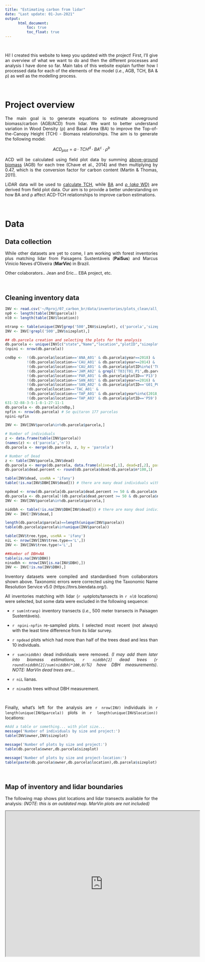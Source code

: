 ```yaml
---
title: "Estimating carbon from lidar"
date: "Last update: 01-Jun-2021"
output: 
      html_document:
          toc: true
          toc_float: true
---
```

<style>
body {
text-align: justify}
</style>

<br>



Hi! I created this website to keep you updated with the project! First, I'll give an overview of what we want to do and then the different processes and analysis I have done so far. Main tabs of this website explain further how I processed data for each of the elements of the model (*i.e.*, AGB, TCH, BA & ρ) as well as the modelling process.

<br>

# Project overview

The main goal is to generate equations to estimate aboveground biomass/carbon (AGB/ACD) from lidar. We want to better understand variation in Wood Density (ρ) and Basal Area (BA) to improve the Top-of-the-Canopy Height (TCH) - Biomass relationships. The aim is to generate the following model:


$$
ACD_{plot} = a · TCH^d · BA^c · ρ^b
$$

ACD will be calculated using field plot data by summing [above-ground biomass](01_agb.html) (AGB) for each tree (Chave et al., 2014) and then multiplying by 0.47, which is the conversion factor for carbon content (Martin & Thomas, 2011). 

LiDAR data will be used to [calculate TCH](02_tch.html), while [BA](03_ba.html#wood-density-(plot)) and [ρ (*aka* WD)](03_ba.html#basal-area-(plot)) are derived from field plot data. Our aim is to provide a better understanding on how BA and ρ affect ACD-TCH relationships to improve carbon estimations.

<br>

# Data

## Data collection

While other datasets are yet to come, I am working with forest inventories plus matching lidar from Paisagens Sustentáveis (**PaiSus**) and Marcus Vinicio Neves d'Oliveira (**MarVin**) in Brazil. 

Other colaborators.. Jean and Eric... EBA project, etc.

<br>

## Cleaning inventory data

```r
INV <- read.csv('~/Rproj/07_carbon_br/data/inventories/plots_clean/all_inventories_v1_resoltaxo.csv', stringsAsFactors = F)
np0 <- length(table(INV$parcela))
nl0 <- length(table(INV$location))

ntranp <- table(unique(INV[grep('500',INV$sizeplot), c('parcela','sizeplot')])$sizeplot)
INV <- INV[!grepl('500',INV$sizeplot),]

## db.parcela creation and selecting the plots for the analysis
db.parcela <- unique(INV[c("state","Name","location","plotID","sizeplot","parcela","year","owner")])
(npini <- nrow(db.parcela))

cndbp <-  !(db.parcela$location=='ANA_A01' & db.parcela$year==2018) & 
          !(db.parcela$location=='CAU_A01' & db.parcela$year==2014) & 
          !(db.parcela$location=='CAU_A01' & db.parcela$plotID%in%c('T01_P3','T01_P4','T05_P1')) & 
          !(db.parcela$location=='JAM_A02' & grepl('T03|T01_P1',db.parcela$plotID)) & 
          !(db.parcela$location=='PAR_A01' & db.parcela$plotID=='P13') & 
          !(db.parcela$location=='SAN_A01' & db.parcela$year==2016) & 
          !(db.parcela$location=='SAN_A02' & db.parcela$plotID=='G01_P04') & 
          !db.parcela$location=='TAC_A01' & 
          !(db.parcela$location=='TAP_A01' & db.parcela$year%in%c(2018,2016)) & 
          !(db.parcela$location=='TAP_A03' & db.parcela$plotID=='P59')
631-32-88-3-5-1-8-1-27-11-1
db.parcela <- db.parcela[cndbp,]
npfin <- nrow(db.parcela) # Se quitaron 177 parcelas
npini-npfin

INV <- INV[INV$parcela%in%db.parcela$parcela,]

# Number of individuals
z <- data.frame(table(INV$parcela))
(names(z) <- c('parcela','n'))
db.parcela <- merge(db.parcela, z, by = 'parcela')

# Number of Dead
z <- table(INV$parcela,INV$dead)
db.parcela <- merge(db.parcela, data.frame(alive=z[,1], dead=z[,2], parcela=row.names(z)), by = 'parcela')
db.parcela$dead.percent <- round(db.parcela$dead/db.parcela$n*100,1)

table(INV$dead, useNA = 'ifany')
table(!is.na(INV$DBH[INV$dead])) # there are many dead individuals with DBH

npdead <- nrow(db.parcela[db.parcela$dead.percent >= 50 & db.parcela$n <= 10,])
db.parcela <- db.parcela[!(db.parcela$dead.percent >= 50 & db.parcela$n <= 10),] # 8 plots less. Aca se perdieron unas parcelas porque todos sus individuos estan muertos (ie, algunas de FN)
INV <- INV[INV$parcela%in%db.parcela$parcela,]

niddbh <- table(!is.na(INV$DBH[INV$dead])) # there are many dead individuals with DBH
INV <- INV[!INV$dead,] 

length(db.parcela$parcela)==length(unique(INV$parcela))
table(db.parcela$parcela%in%unique(INV$parcela))

table(INV$tree.type, useNA = 'ifany')
niL <- nrow(INV[INV$tree.type=='L',])
INV <- INV[INV$tree.type!='L',]

##Number of DBH=NA
table(is.na(INV$DBH))
ninadbh <- nrow(INV[is.na(INV$DBH),])
INV <- INV[!is.na(INV$DBH),]


```

Inventory datasets were compiled and standardised from collaborators shown above. Taxonomic errors were corrected using the Taxonomic Name Resolution Service v5.0 (https://tnrs.biendata.org/). 

All inventories matching with lidar (```r np0```plots/tansects in ```r nl0``` locations) were selected, but some data were excluded in the following sequence:

- ```r sum(ntranp)``` inventory transects (*i.e.*, 500 meter transects in Paisagen Sustentáveis).

- ```r npini-npfin``` re-sampled plots. I selected most recent (not always) with the least time difference from its lidar survey.

- ```r npdead``` plots which had more than half of the trees dead and less than 10 individuals.

- ```r sum(niddbh)``` dead individuals were removed.  *(I may add them later into biomass estimations, ```r niddbh[2]``` dead trees (```r round(niddbh[2]/sum(niddbh)*100,0)```%) have DBH measurements)*.  *NOTE: MarVin dead trees are...*

- ```r niL``` lianas.

- ```r ninadbh``` trees without DBH measurement.

<br>

Finally, what's left for the analysis are ```r nrow(INV)``` individuals in ```r length(unique(INV$parcela))``` plots in ```r length(unique(INV$location))``` locations:

```r
#Add a table or something... with plot size...
message('Number of individuals by size and project:')
table(INV$owner,INV$sizeplot)

message('Number of plots by size and project:')
table(db.parcela$owner,db.parcela$sizeplot)

message('Number of plots by size and project-location:')
table(paste(db.parcela$owner,db.parcela$location),db.parcela$sizeplot)

```

<br>

## Map of inventory and lidar boundaries

The following map shows plot locations and lidar transects available for the analysis: *(NOTE: this is an outdated map. MarVin plots are not included)*



```{=html}
<iframe src="https://www.google.com/maps/d/u/0/embed?mid=1B8fDAx8gQiWn6hD3BzQkBcjWoqBajU1E" width="640" height="480"></iframe>
```








